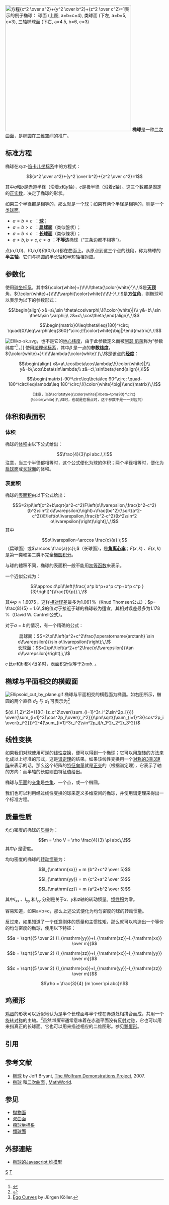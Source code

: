 [[File:Ellipsoide.svg|400px|thumb|方程<math>{x^2 \over a^2}+{y^2 \over b^2}+{z^2 \over c^2}=1</math>表示的例子椭球：<br />
[[球面|球面]] (上图, a=b=c=4),<br />
[[类球面|类球面]] (下左, a=b=5, c=3),<br />
三轴椭球面 (下右, a=4.5, b=6, c=3)]]
'''椭球'''是一种[[二次曲面|二次曲面]]，是[[椭圆|椭圆]]在[[三维空间|三维空间]]的推广。

==标准方程==
椭球在''xyz''-[[笛卡儿坐标系|笛卡儿坐标系]]中的方程式：

:<math>{x^2 \over a^2}+{y^2 \over b^2}+{z^2 \over c^2}=1</math>

其中''a''和''b''是赤道半径（沿着''x''和''y''轴），''c''是极半径（沿着''z''轴）。这三个数都是固定的[[正数|正]][[实数|实数]]，决定了椭球的形状。

如果三个半径都是相等的，那么就是一个[[球_(数学)|球]]；如果有两个半径是相等的，则是一个[[类球面|类球面]]。

*<math>a=b=c\,\!</math> ：'''[[球_(数学)|球]]'''；
*<math>a=b>c\,\!</math> ：'''[[扁球面|扁球面]]'''（类似盤状）；
*<math>a=b<c\,\!</math> ：'''[[长球面|长球面]]'''（类似條状）；
*<math>a \neq b,b \neq c,c \neq a\!</math> ：'''不等边'''椭球（“三条边都不相等”）。

点(''a'',0,0)、(0,''b'',0)和(0,0,''c'')都在曲面上。从原点到这三个点的线段，称为椭球的'''半主轴'''。它们与[[椭圆|椭圆]]的[[半长轴|半长轴]]和[[半短轴|半短轴]]相对应。

== 参数化 ==
使用[[球坐标系|球坐标系]]，其中<math>{\color{white}+}\!\!\!\theta{\color{white}'}\,\!</math>是'''[[天顶|天顶]]'''角，<math>{\color{white}+}\!\!\!\varphi{\color{white}\!\!\!-}\,\!</math>是'''[[方位角|方位角]]'''，则椭球可以表示为以下的参数形式：

::::<math>\begin{align}
x&=a\,\sin \theta\cos\varphi;\!{\color{white}|}\\
y&=b\,\sin \theta\sin \varphi;\\
z&=c\,\cos\theta;\end{align}\,\!</math>
::<math>\begin{matrix}0\leq\theta\leq{180}^\circ;
\quad{0}\leq\varphi\leq{360}^\circ;\!{\color{white}\big|}\end{matrix}\,\!</math>

[[File:Elliko-sk.svg|thumb]]，也不是它的[[纬度#大地纬度和地心纬度|地心纬度]]，由于此参数定义而被[[阿瑟·凱萊|阿瑟·凱萊]]称为“参数纬度”<ref name=cayley>{{cite journal|first=A. |last=Cayley |date=1870 |title=On the geodesic lines on an oblate spheroid |journal=Phil. Mag. |volume=40 |issue=4th ser. |pages=329–340}}</ref>
。]]
使用[[地理坐标系|地理坐标系]]，其中<math>\beta\,\!</math>是一点的'''参数[[纬度|纬度]]'''，<math>{\color{white}+}\!\!\!\lambda{\color{white}'}\,\!</math>是该点的'''[[经度|经度]]'''：

::::<math>\begin{align}
x&=a\,\cos\beta\cos\lambda;\!{\color{white}|}\\
y&=b\,\cos\beta\sin\lambda;\\
z&=c\,\sin\beta;\end{align}\,\!</math>
::<math>\begin{matrix}-90^\circ\leq\beta\leq 90^\circ;
\quad-180^\circ\leq\lambda\leq 180^\circ;\!{\color{white}\big|}\end{matrix}\,\!</math>
:::<small>（注意，当<math>\scriptstyle{{\color{white}|}\beta=\pm{90}^\circ}{\color{white}|}\,\!</math>时，也就是在极点时，这个参数不是一一对应的）</small>
==体积和表面积==
===体积===
椭球的[[体积|体积]]由以下公式给出：
:<math>\frac{4}{3}\pi abc.\,\!</math>
注意，当三个半径都相等时，这个公式便化为球的体积；两个半径相等时，便化为[[扁球面|扁球面]]或[[长球面|长球面]]的体积。

===表面积===
椭球的[[表面积|表面积]]由以下公式给出：
:<math>S=2\pi\left[c^2+b\sqrt{a^2-c^2}F\left(o\!\varepsilon,\frac{b^2-c^2}{b^2\sin^2 o\!\varepsilon}\right)+\frac{bc^2}{\sqrt{a^2-c^2}}E\left(o\!\varepsilon,\frac{b^2-c^2}{b^2\sin^2 o\!\varepsilon}\right)\right],\,\!</math>
其中
:<math>o\!\varepsilon=\arccos \frac{c}{a} \;</math>（扁球面）或<math>\arccos \frac{a}{c}\;</math>（长球面），是'''[[角离心率|角离心率]]'''；<math>F(x,k )\,\!</math>、<math>E(x,k)\,\!</math>是第一类和第二类不完全[[椭圆积分|椭圆积分]]。

与球的體积不同，椭球的表面积一般不能用[[初等函数|初等函数]]来表示。

一个近似公式为：

:: <math>S\approx 4\pi\!\left(\frac{ a^p b^p+a^p c^p+b^p c^p }{3}\right)^{\frac{1}{p}}.\,\!</math>

其中<math>p \approx 1.6075\,</math>。这样[[相对误差|相对误差]]最多为<math>1.061\,</math>%（Knud Thomsen公式）；<math>p= \frac{8}{5} = 1.6\,</math>的值对于接近于球的椭球较为适宜，其相对误差最多为<math>1.178\,</math>%（David W. Cantrell公式）。

对于<math>a=b\,</math>的情况，有一个精确的公式：

: 扁球面：<math>S=2\pi\!\left(a^2+c^2\frac{\operatorname{arctanh} \sin o\!\varepsilon}{\sin o\!\varepsilon}\right);\,\!</math>
:长球面：<math>S=2\pi\!\left(a^2+c^2\frac{o\!\varepsilon}{\tan o\!\varepsilon}\right);\,\!</math>

<math>c\,</math>比<math>a\,</math>和<math>b\,</math>都小很多时，表面积近似等于<math>2\pi ab.\,\!</math>。

== 椭球与平面相交的横截面 ==
[[File:Ellipsoid_cut_by_plane.gif|thumb]]
椭球与平面相交的横截面为椭圆。如右图所示，椭圆的两个直径 <math>{d_2}</math> 与 <math>{d_1}</math> 可表示为<ref>{{Cite journal|last=Wu|first=Jianguo|date=2018|title=Inferring 3D Ellipsoids based on Cross-Sectional Images with Applications to Porosity Control of Additive Manufacturing|url=https://www.tandfonline.com/doi/abs/10.1080/24725854.2017.1419316|journal=IISE Transactions|volume=|pages=|via=|access-date=2018-03-16|archive-date=2021-08-05|archive-url=https://web.archive.org/web/20210805025421/https://www.tandfonline.com/doi/abs/10.1080/24725854.2017.1419316|dead-url=no}}</ref>

<math>{d_{1,2}^2}={{8(1-{z_c^2\over{\sum_{i=1}^3r_i^2\sin^2p_i}})}
\over{\sum_{i=1}^3{\cos^2p_i\over{r_i^2}}}\pm\sqrt{(\sum_{i=1}^3{\cos^2p_i\over{r_i^2}})^2-4(\sum_{i=1}^3r_i^2\sin^2p_i)/r_1^2r_2^2r_3^2}}</math>

== 线性变换 ==
如果我们对球使用可逆的[[线性变换|线性变换]]，便可以得到一个椭球；它可以用[[旋转|旋转]]的方法来化成以上标准的形式，这是[[谱定理|谱定理]]的结果。如果该线性变换用一个[[对称矩阵|对称的3乘3矩阵]]来表示的话，那么这个矩阵的[[特征向量|特征向量]]就是[[正交|正交]]的（根据谱定理），它表示了轴的方向：而半轴的长度则由特征值给出。

椭球与[[平面_(数学)|平面]]的[[交集|交集]]是[[空集|空集]]、一个点，或一个椭圆。

我们也可以利用经过线性变换的球来定义多维空间的椭球，并使用谱定理来得出一个标准方程。

== 质量性质 ==
均匀密度的椭球的[[质量|质量]]为：
:<math>m = \rho V = \rho \frac{4}{3} \pi abc\,\!</math>
其中<math>\rho\,\!</math>是密度。

均匀密度的椭球的[[转动惯量|转动惯量]]为：

:<math>I_{\mathrm{xx}} = m {b^2+c^2 \over 5}</math>
:<math>I_{\mathrm{yy}} = m {c^2+a^2 \over 5}</math>
:<math>I_{\mathrm{zz}} = m {a^2+b^2 \over 5}</math>

其中<math>I_{\mathrm{xx}}\,\!</math>、<math>I_{\mathrm{yy}}\,\!</math>和<math>I_{\mathrm{zz}}\,\!</math>分别是关于''x''、''y''和''z''轴的转动惯量。[[惯性积|惯性积]]为零。

容易知道，如果a=b=c，那么上述公式便化为均匀密度的球的转动惯量。

反过来，如果知道了一个任意刚体的质量和主惯性矩，那么就可以构造出一个等价的均匀密度的椭球，使用以下特征：

:<math>a = \sqrt{{5 \over 2} {I_{\mathrm{yy}}+I_{\mathrm{zz}}-I_{\mathrm{xx}} \over m}}</math>
:<math>b = \sqrt{{5 \over 2} {I_{\mathrm{zz}}+I_{\mathrm{xx}}-I_{\mathrm{yy}} \over m}}</math>
:<math>c = \sqrt{{5 \over 2} {I_{\mathrm{xx}}+I_{\mathrm{yy}}-I_{\mathrm{zz}} \over m}}</math>
:<math>\rho =  \frac{3}{4} {m \over \pi abc}\!</math>
 
== 鸡蛋形 ==
[[鸡蛋|鸡蛋]]的形状可以近似地认为是半个长球面与半个球在赤道处相拼合而成，共用一个[[旋转对称|旋转对称]]的主轴。<ref>[http://www.mathematische-basteleien.de/eggcurves.htm Egg Curves] {{Wayback|url=http://www.mathematische-basteleien.de/eggcurves.htm |date=20201108144917 }} by Jürgen Köller.</ref>虽然''鸡蛋形''通常意味着在赤道平面没有[[反射对称|反射对称]]，它也可以用来指真正的长球面。它也可以用来描述相应的二维图形。参见[[鵝蛋形|鵝蛋形]]。

==引用==
{{reflist}}

== 参考文献 ==
* [http://demonstrations.wolfram.com/Ellipsoid/ 椭球] {{Wayback|url=http://demonstrations.wolfram.com/Ellipsoid/ |date=20191230010215 }} by Jeff Bryant, [[The_Wolfram_Demonstrations_Project|The Wolfram Demonstrations Project]], 2007.
* [http://mathworld.wolfram.com/Ellipsoid.html 椭球] {{Wayback|url=http://mathworld.wolfram.com/Ellipsoid.html |date=20210126133815 }}和[http://mathworld.wolfram.com/QuadraticSurface.html 二次曲面] {{Wayback|url=http://mathworld.wolfram.com/QuadraticSurface.html |date=20210203090344 }}, [[MathWorld|MathWorld]].

== 参见 ==
*[[抛物面|抛物面]]
*[[双曲面|双曲面]]
*[[橢球坐標系|橢球坐標系]]
*[[類球面|類球面]]

== 外部連結 ==
*[https://web.archive.org/web/20070929094100/http://www.professores.uff.br/hjbortol/arquivo/2007.1/qs/quadric-surfaces_en.html 椭球的Javascript 维模型]

{{幾何術語}}

[[Category:曲面|S]]
[[Category:二次曲面|T]]